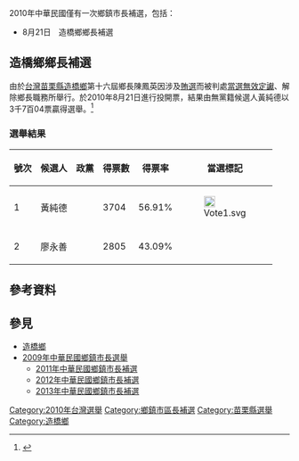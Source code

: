 2010年中華民國僅有一次鄉鎮市長補選，包括：
* {{0}}8月21日　造橋鄉鄉長補選

==造橋鄉鄉長補選==
由於[[台灣|台灣]][[苗栗縣|苗栗縣]][[造橋鄉|造橋鄉]]第十六屆鄉長陳鳳英因涉及[[賄選|賄選]]而被判處[[當選無效|當選無效]][[定讞|定讞]]、解除鄉長職務所舉行。於2010年8月21日進行投開票，結果由無黨籍候選人黃純德以3千7百04票贏得選舉。<ref>{{Cite web |url=http://www.epochtimes.com/b5/10/8/22/n3002746.htm |title=苗栗縣造橋鄉長補選黃純德贏得勝選 |accessdate=2011-08-24 |archive-date=2019-09-14 |archive-url=https://web.archive.org/web/20190914150801/http://www.epochtimes.com/b5/10/8/22/n3002746.htm |dead-url=no }}</ref>

===選舉結果===
{|class=wikitable
!號次!!候選人!!政黨!!得票數!!得票率!!當選標記
|-
|1||黃純德||{{Nonp}}||3704||56.91%||[[File:Vote1.svg|20px]]
|-
|2||廖永善||{{Nonp}}||2805||43.09%||
|}

==參考資料==
{{reflist}}

==參見==
*[[造橋鄉|造橋鄉]]
*[[2009年中華民國鄉鎮市長選舉|2009年中華民國鄉鎮市長選舉]]
** [[2011年中華民國鄉鎮市長補選|2011年中華民國鄉鎮市長補選]]
** [[2012年中華民國鄉鎮市長補選|2012年中華民國鄉鎮市長補選]]
**[[2013年中華民國鄉鎮市長補選|2013年中華民國鄉鎮市長補選]]
[[Category:2010年台灣選舉|Category:2010年台灣選舉]]
[[Category:鄉鎮市區長補選|Category:鄉鎮市區長補選]]
[[Category:苗栗縣選舉|Category:苗栗縣選舉]]
[[Category:造橋鄉|Category:造橋鄉]]